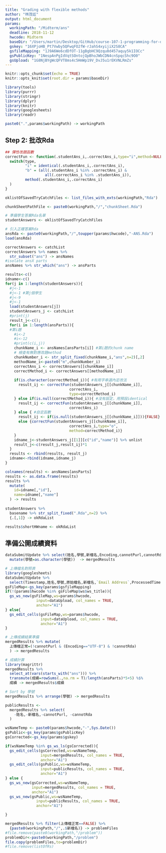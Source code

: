 ```yaml
---
title: "Grading with flexible methods"
author: "林茂廷"
output: html_document
params:
  workingPath: "/Midterm/ans" 
  deadline: 2018-11-12
  hwcode: Midterm
  baseDir: "/Users/martin/Desktop/GitHub/course-107-1-programming-for-data-science/"
  gskey: "16XPjoHB_Pt7Vwby5QFwqFO2fW-rJahS4xyijiX2S8CA"
  gsfileMapping: "1J9A6We6cdDfOT-11gBgbHC9Qzqu0d457aquy5k1IOCc"
  gsPublicKey: "1NespAnPgIdVqtSOntojQpBhoJWbCDN4cnSpqcShc9O0"
  gsUpload: "1G8NjBYgWcQFVT8ms4c5HmWp19V_DvJ5u1rEKVNLRmZs"
---
```


```r
knitr::opts_chunk$set(echo = TRUE)
knitr::opts_knit$set(root.dir = params$baseDir)
```


```r
library(tools)
library(purrr)
library(stringr)
library(dplyr)
library(knitr)
library(googlesheets)
library(readr)

paste0(".",params$workingPath) -> workingPath

```


## Step 2: 批改Rda

```r
## 彈性改題函數
correctFun <- function(.studentAns_i,.correctAns_i,type="i",method=NULL) {
  switch(type,
         "i" = identical(.studentAns_i,.correctAns_i),
         "b" = (all(.studentAns_i %in% .correctAns_i) &
                  all(.correctAns_i %in% .studentAns_i)),
         method(.studentAns_i,.correctAns_i)
  )
}

oklistOfSavedTryCatchFiles <- list_files_with_exts(workingPath,"Rda")

chunkSheetPathFile <- paste0(workingPath,"/","chunkSheet.Rda") 

# 準備學生答案Rda名單
studentAnswers <- oklistOfSavedTryCatchFiles

# 引入正確答案Rda
ansRda <- paste0(workingPath,"/",toupper(params$hwcode),"-ANS.Rda")
load(ansRda)
```

```r
correctAnswers <- catchList
correctAnswers %>% names %>%
  str_subset("ans") -> ansNames
#isolate ansX parts
ansNames %>% str_which("ans") -> ansParts

results<-c()
idname<-c()
for(j in 1:length(studentAnswers)){
  #j<-1
  #j<-1 #第j個學生
  #j<-9
  #j<-1
  load(studentAnswers[j])
  studentAnswers_j <- catchList
  #print(j)
  result_j<-c();
  for(i in 1:length(ansParts)){
  #第i題
    #i<-2
    #i<-12
    #print(c(i,j))
    chunkName_i <- ansNames[ansParts[i]] #第i題的chunk name
    # 檢查有無對應改題method
    chunkNumber_i <- str_split_fixed(chunkName_i,"ans",n=2)[,2]
    methodName_i<-paste0("m",chunkNumber_i)
    correctAns_i <- correctAnswers[[chunkName_i]]
    correctMethod_i <- correctAnswers[[methodName_i]]
    
    if(is.character(correctMethod_i)){ #有用字串選內定改法
      result_ij <- correctFun(studentAnswers_j[[chunkName_i]],
                             correctAns_i,
                             type=correctMethod_i)
    } else if(is.null(correctMethod_i)){ #沒有設定，用預設identical
      result_ij <- correctFun(studentAnswers_j[[chunkName_i]],
                             correctAns_i)
    } else { #自定函數
      result_ij <- if(is.null(studentAnswers_j[[chunkName_i]])){FALSE}
      else {correctFun(studentAnswers_j[[chunkName_i]],
                             correctAns_i,type="o",
                             method=correctMethod_i)}
    }
    idname_j<-studentAnswers_j[[1]][c("id","name")] %>% unlist
    result_j<-c(result_j,result_ij)*1
  }
  results <- rbind(results, result_j)
  idname<-rbind(idname,idname_j)
}

colnames(results) <- ansNames[ansParts]
results <- as.data.frame(results)
results %>%
  mutate(
    id=idname[,"id"],
    name=idname[,"name"]
  ) -> results
      
studentAnswers %>%
  basename %>% str_split_fixed(".Rda",n=2) %>%
  {.[,1]} -> okRdaList

results$shortHWname <- okRdaList
```

## 準備公開成績資料
```r
dataSubmitUpdate %>% select(姓名,學號,新檔名,Encoding,cannotPurl,cannotRda,starts_with("ans")) %>%
  mutate(學號=as.character(學號))  -> mergedResults

# 上傳檔名對照表
library(googlesheets)
dataSubmitUpdate %>%
  select(Timestamp,姓名,學號,原始檔名,新檔名,`Email Address`,ProcessedTime)->dataUpload
gsFileMap<-gs_key(params$gsfileMapping)
if(!(params$hwcode %in% gsFileMap$ws$ws_title)){
  gs_ws_new(gsFileMap,ws=params$hwcode,
              input=dataUpload, col_names = TRUE,
              anchor="A1")
} else{
  gs_edit_cells(gsFileMap,ws=params$hwcode,
                input=dataUpload, col_names = TRUE,
                anchor="A1")
}

# 上傳成績結果準備
mergedResults %>% mutate(
  上傳檔正常=(!cannotPurl & (Encoding=="UTF-8") & !cannotRda)
  ) -> mergedResults

# 成績計算
library(magrittr)
mergedResults %>% 
  select_at(vars(starts_with("ans"))) %>%
  transmute(成績=rowSums(.,na.rm = T)/length(ansParts)*5+5) %$%
  成績 -> mergedResults$成績

# Sort by 學號
mergedResults %>% arrange(學號) -> mergedResults

publicResults <-
  mergedResults %>% select(
    -姓名,-新檔名,-cannotPurl, -cannotRda
  )
```


```r
wsNameTemp <- paste0(params$hwcode,"-",Sys.Date())
gsPublic<-gs_key(params$gsPublicKey)
gsCorrected<-gs_key(params$gskey)

if(wsNameTemp %in% gs_ws_ls(gsCorrected)){
  gs_edit_cells(gsCorrected,ws=wsNameTemp,
                input=mergedResults, col_names = TRUE,
                anchor="A1")
  gs_edit_cells(gsPublic,ws=wsNameTemp,
                input=publicResults, col_names = TRUE,
                anchor="A1")  
} else {
  gs_ws_new(gsCorrected,ws=wsNameTemp,
            input=mergedResults, col_names = TRUE,
            anchor="A1")  
  gs_ws_new(gsPublic,ws=wsNameTemp,
              input=publicResults, col_names = TRUE,
              anchor="A1")

}

mergedResults %>% filter(上傳檔正常==FALSE) %>%
  {paste0(workingPath,"/",.$新檔名)} -> problemFiles
#file.remove(paste0(workingPath,"/problem"))
problemDir<-paste0(workingPath,"/problem")
file.copy(problemFiles,to=problemDir)
#file.remove(listOfRs)
```
